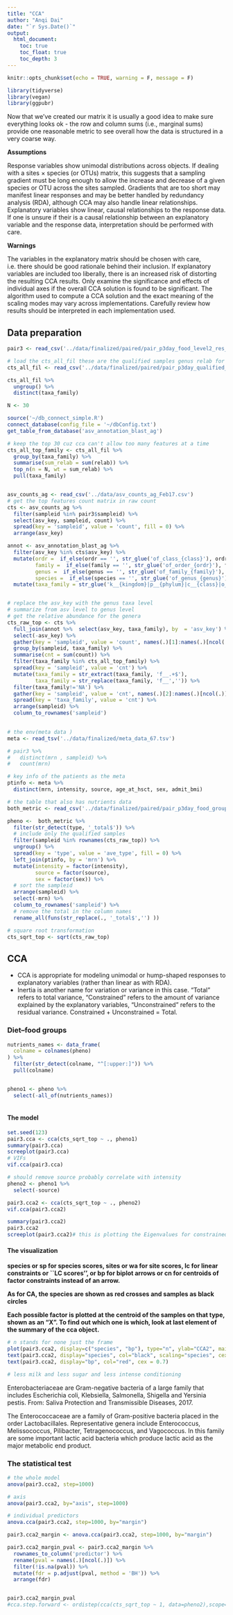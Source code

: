 ```yaml
---
title: "CCA"
author: "Anqi Dai"
date: "`r Sys.Date()`"
output:
  html_document:
    toc: true
    toc_float: true
    toc_depth: 3
---
```


```r
knitr::opts_chunk$set(echo = TRUE, warning = F, message = F)
```

```r
library(tidyverse)
library(vegan)
library(ggpubr)
```


Now that we’ve created our matrix it is usually a good idea to make sure everything looks ok - the row and column sums (i.e., marginal sums) provide one reasonable metric to see overall how the data is structured in a very coarse way.

**Assumptions**

Response variables show unimodal distributions across objects. If dealing with a sites × species (or OTUs) matrix, this suggests that a sampling gradient must be long enough to allow the increase and decrease of a given species or OTU across the sites sampled. Gradients that are too short may manifest linear responses and may be better handled by redundancy analysis (RDA), although CCA may also handle linear relationships.
Explanatory variables show linear, causal relationships to the response data. If one is unsure if their is a causal relationship between an explanatory variable and the response data, interpretation should be performed with care.

**Warnings**

The variables in the explanatory matrix should be chosen with care, i.e. there should be good rationale behind their inclusion. If explanatory variables are included too liberally, there is an increased risk of distorting the resulting CCA results.
Only examine the significance and effects of individual axes if the overall CCA solution is found to be significant.
The algorithm used to compute a CCA solution and the exact meaning of the scaling modes may vary across implementations. Carefully review how results should be interpreted in each implementation used.

## Data preparation 

```r
pair3 <- read_csv('../data/finalized/paired/pair_p3day_food_level2_res_fil.csv')

# load the cts_all_fil these are the qualified samples genus relab for the genus that have relab > 0.001 in >= 10% of samples
cts_all_fil <- read_csv('../data/finalized/paired/pair_p3day_qualified_stool_sampled_family_relab.csv')

cts_all_fil %>% 
  ungroup() %>% 
  distinct(taxa_family)

N <- 30

source('~/db_connect_simple.R')
connect_database(config_file = '~/dbConfig.txt')
get_table_from_database('asv_annotation_blast_ag')

# keep the top 30 cuz cca can't allow too many features at a time
cts_all_top_family <- cts_all_fil %>% 
  group_by(taxa_family) %>% 
  summarise(sum_relab = sum(relab)) %>% 
  top_n(n = N, wt = sum_relab) %>% 
  pull(taxa_family)


asv_counts_ag <- read_csv('../data/asv_counts_ag_Feb17.csv')
# get the top features count matrix in raw count
cts <- asv_counts_ag %>% 
  filter(sampleid %in% pair3$sampleid) %>% 
  select(asv_key, sampleid, count) %>% 
  spread(key = 'sampleid', value = 'count', fill = 0) %>% 
  arrange(asv_key)  

annot <- asv_annotation_blast_ag %>% 
  filter(asv_key %in% cts$asv_key) %>% 
  mutate(ordr =  if_else(ordr == '', str_glue('of_class_{class}'), ordr),
         family =  if_else(family == '', str_glue('of_order_{ordr}'), family),
         genus =  if_else(genus == '', str_glue('of_family_{family}'), genus),
         species =  if_else(species == '', str_glue('of_genus_{genus}'), species)) %>% 
  mutate(taxa_family = str_glue('k__{kingdom}|p__{phylum}|c__{class}|o__{ordr}|f__{family}'))


# replace the asv_key with the genus taxa level
# summarize from asv level to genus level
# get the relative abundance for the genera
cts_raw_top <- cts %>% 
  full_join(annot %>%  select(asv_key, taxa_family), by  = 'asv_key') %>% 
  select(-asv_key) %>% 
  gather(key = 'sampleid', value = 'count', names(.)[1]:names(.)[ncol(.) - 1]) %>% 
  group_by(sampleid, taxa_family) %>% 
  summarise(cnt = sum(count)) %>% 
  filter(taxa_family %in% cts_all_top_family) %>% 
  spread(key = 'sampleid', value = 'cnt') %>% 
  mutate(taxa_family = str_extract(taxa_family, 'f__.+$'),
         taxa_family = str_replace(taxa_family, 'f__','')) %>% 
  filter(taxa_family!='NA') %>% 
  gather(key = 'sampleid', value = 'cnt', names(.)[2]:names(.)[ncol(.)]) %>% 
  spread(key = 'taxa_family', value = 'cnt') %>% 
  arrange(sampleid) %>% 
  column_to_rownames('sampleid')
  
```

```r
# the env(meta data )
meta <- read_tsv('../data/finalized/meta_data_67.tsv')

# pair3 %>% 
#   distinct(mrn , sampleid) %>% 
#   count(mrn)

# key info of the patients as the meta
ptinfo <- meta %>% 
  distinct(mrn, intensity, source, age_at_hsct, sex, admit_bmi)

# the table that also has nutrients data
both_metric <- read_csv('../data/finalized/paired/pair_p3day_food_group_n_nutrients_res.csv') 

pheno <-  both_metric %>% 
  filter(str_detect(type, '_total$')) %>% 
  # include only the qualified samples
  filter(sampleid %in% rownames(cts_raw_top)) %>% 
  ungroup() %>% 
  spread(key = 'type', value = 'ave_type', fill = 0) %>% 
  left_join(ptinfo, by = 'mrn') %>% 
  mutate(intensity = factor(intensity),
         source = factor(source),
         sex = factor(sex)) %>% 
  # sort the sampleid
  arrange(sampleid) %>% 
  select(-mrn) %>% 
  column_to_rownames('sampleid') %>% 
  # remove the total in the column names 
  rename_all(funs(str_replace(., '_total$','') ))
```

```r
# square root transformation
cts_sqrt_top <- sqrt(cts_raw_top)
```


## CCA

- CCA is appropriate for modeling unimodal or hump-shaped responses to explanatory variables (rather than linear as with RDA).
- Inertia is another name for variation or variance in this case. “Total” refers to total variance, “Constrained” refers to the amount of variance explained by the explanatory variables, “Unconstrained” refers to the residual variance. Constrained + Unconstrained = Total. 

### Diet--food groups

```r
nutrients_names <- data_frame(
  colname = colnames(pheno)
) %>% 
  filter(str_detect(colname, "^[:upper:]")) %>% 
  pull(colname)


pheno1 <- pheno %>% 
  select(-all_of(nutrients_names))
  
```

#### The model

```r
set.seed(123)
pair3.cca <- cca(cts_sqrt_top ~ ., pheno1) 
summary(pair3.cca)
screeplot(pair3.cca)
# VIFs
vif.cca(pair3.cca)

# should remove source probably correlate with intensity
pheno2 <- pheno1 %>% 
  select(-source)

pair3.cca2 <- cca(cts_sqrt_top ~ ., pheno2) 
vif.cca(pair3.cca2)
```
```r
summary(pair3.cca2) 
pair3.cca2
screeplot(pair3.cca2)# this is plotting the Eigenvalues for constrained axes
```

#### The visualization

**species or sp for species scores, sites or wa for site scores, lc for linear constraints or ``LC scores'', or bp for biplot arrows or cn for centroids of factor constraints instead of an arrow.**

**As for CA, the species are shown as red crosses and samples as black circles**

**Each possible factor is plotted at the centroid of the samples on that type, shown as an "X". To find out which one is which, look at last element of the summary of the cca object.**

```r
# n stands for none just the frame
plot(pair3.cca2, display=c("species", "bp"), type="n", ylab="CCA2", main="Species", scaling="species")
text(pair3.cca2, display="species", col="black", scaling="species", cex = 0.5 )
text(pair3.cca2, display="bp", col="red", cex = 0.7)

# less milk and less sugar and less intense conditioning
```


Enterobacteriaceae are Gram-negative bacteria of a large family that includes Escherichia coli, Klebsiella, Salmonella, Shigella and Yersinia pestis. From: Saliva Protection and Transmissible Diseases, 2017.


The Enterococcaceae are a family of Gram-positive bacteria placed in the order Lactobacillales. Representative genera include Enterococcus, Melissococcus, Pilibacter, Tetragenococcus, and Vagococcus. In this family are some important lactic acid bacteria which produce lactic acid as the major metabolic end product.


### The statistical test

```r
# the whole model
anova(pair3.cca2, step=1000) 

# axis
anova(pair3.cca2, by="axis", step=1000) 

# individual predictors
anova.cca(pair3.cca2, step=1000, by="margin")

pair3.cca2_margin <- anova.cca(pair3.cca2, step=1000, by="margin")

pair3.cca2_margin_pval <- pair3.cca2_margin %>% 
  rownames_to_column('predictor') %>% 
  rename(pval = names(.)[ncol(.)]) %>% 
  filter(!is.na(pval)) %>% 
  mutate(fdr = p.adjust(pval, method = 'BH')) %>% 
  arrange(fdr)


pair3.cca2_margin_pval
#cca.step.forward <- ordistep(cca(cts_sqrt_top ~ 1, data=pheno2),scope=formula(pair3.cca2), direction="forward",pstep=1000) # remove legume_total
```


